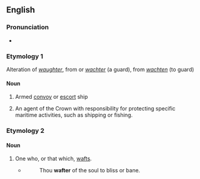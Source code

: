 ==English==

===Pronunciation===
* {{IPA|en|/ˈwɒftə(ɹ)/}}

===Etymology 1===
Alteration of {{etyl|enm|en}} ''[[waughter]]'', from {{etyl|dum|en}} or {{etyl|gml|en}} ''[[wachter]]'' (a guard), from ''[[wachten]]'' (to guard)

====Noun====
{{en-noun}}

# {{lb|en|obsolete}} Armed [[convoy]] or [[escort]] ship
# {{lb|en|obsolete}} An agent of the Crown with responsibility for protecting specific maritime activities, such as shipping or fishing.

===Etymology 2===
{{suffix|en|waft|er}}

====Noun====
{{en-noun}}

# One who, or that which, [[waft]]s.
#* {{RQ:BFCT|The Mad Lover|4|1}}
#*: Thou '''wafter''' of the soul to bliss or bane.
